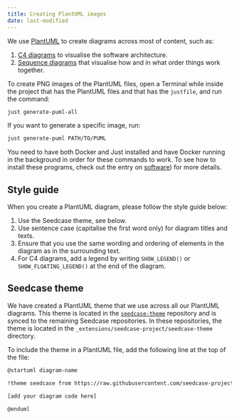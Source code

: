 ```yaml
---
title: Creating PlantUML images
date: last-modified
---
```


We use [PlantUML](https://plantuml.com) to create diagrams across most
of content, such as:

1.  [C4 diagrams](https://c4model.com) to visualise the software
    architecture.
2.  [Sequence diagrams](https://plantuml.com/sequence-diagram) that
    visualise how and in what order things work together.

To create PNG images of the PlantUML files, open a Terminal while inside
the project that has the PlantUML files and that has the `justfile`, and
run the command:

``` bash
just generate-puml-all
```

If you want to generate a specific image, run:

``` bash
just generate-puml PATH/TO/PUML
```

You need to have both Docker and Just installed and have Docker running
in the background in order for these commands to work. To see how to
install these programs, check out the entry on [software](software.qmd))
for more details.

## Style guide

When you create a PlantUML diagram, please follow the style guide below:

1.  Use the Seedcase theme, see below.
2.  Use sentence case (capitalise the first word only) for diagram
    titles and texts.
3.  Ensure that you use the same wording and ordering of elements in the
    diagram as in the surrounding text.
4.  For C4 diagrams, add a legend by writing `SHOW_LEGEND()` or
    `SHOW_FLOATING_LEGEND()` at the end of the diagram.

## Seedcase theme

We have created a PlantUML theme that we use across all our PlantUML
diagrams. This theme is located in the
[`seedcase-theme`](https://github.com/seedcase-project/seedcase-theme)
repository and is synced to the remaining Seedcase repositories. In
these repositories, the theme is located in the
`_extensions/seedcase-project/seedcase-theme` directory.

To include the theme in a PlantUML file, add the following line at the
top of the file:

``` bash
@startuml diagram-name

!theme seedcase from https://raw.githubusercontent.com/seedcase-project/seedcase-theme/main

[add your diagram code here] 

@enduml
```

